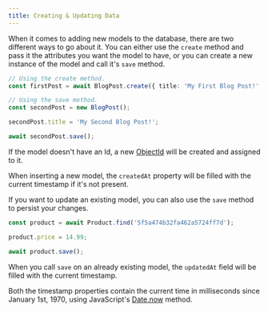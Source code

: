 ```yaml
---
title: Creating & Updating Data
---
```


When it comes to adding new models to the database, there are two different ways to go about it. You can either use the `create` method and pass it the attributes you want the model to have, or you can create a new instance of the model and call it's `save` method.

```ts
// Using the create method.
const firstPost = await BlogPost.create({ title: 'My First Blog Post!' });

// Using the save method.
const secondPost = new BlogPost();

secondPost.title = 'My Second Blog Post!';

await secondPost.save();
```

If the model doesn't have an Id, a new [ObjectId](https://docs.mongodb.com/manual/reference/method/ObjectId/) will be created and assigned to it.

When inserting a new model, the `createdAt` property will be filled with the current timestamp if it's not present.

If you want to update an existing model, you can also use the `save` method to persist your changes.

```ts
const product = await Product.find('5f5a474b32fa462a5724ff7d');

product.price = 14.99;

await product.save();
```

When you call `save` on an already existing model, the `updatedAt` field will be filled with the current timestamp.

Both the timestamp properties contain the current time in milliseconds since January 1st, 1970, using JavaScript's [Date.now](https://developer.mozilla.org/en-US/docs/Web/JavaScript/Reference/Global_Objects/Date/now) method.
